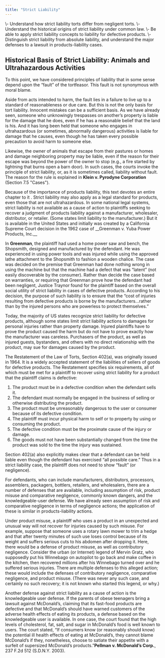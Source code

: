 ```yaml
---
title: "Strict Liability"
---
```

<div className="content-chunk" data-subsection-id = "Strict-Liability-91t">
<Info title="LEARNING OBJECTIVES">\- Understand how strict liability torts differ from negligent torts.  
\- Understand the historical origins of strict liability under common law.  
\- Be able to apply strict liability concepts to liability for defective products.  
\- Distinguish strict liability from absolute liability, and understand the major defenses to a lawsuit in products-liability cases.</Info>

Historical Basis of Strict Liability: Animals and Ultrahazardous Activities
---------------------------------------------------------------------------

To this point, we have considered principles of liability that in some sense depend upon the “fault” of the tortfeasor. This fault is not synonymous with moral blame.

Aside from acts intended to harm, the fault lies in a failure to live up to a standard of reasonableness or due care. But this is not the only basis for tort liability. Innocent mistakes can be a sufficient basis. As we have already seen, someone who unknowingly trespasses on another’s property is liable for the damage that he does, even if he has a reasonable belief that the land is his. And it has long been held that someone who engages in ultrahazardous (or sometimes, abnormally dangerous) activities is liable for damage that he causes, even though he has taken every possible precaution to avoid harm to someone else.

Likewise, the owner of animals that escape from their pastures or homes and damage neighboring property may be liable, even if the reason for their escape was beyond the power of the owner to stop (e.g., a fire started by lightning that burns open a barn door). In such cases, the courts invoke the principle of strict liability, or, as it is sometimes called, liability without fault. The reason for the rule is explained in __Klein v. Pyrodyne Corporation__ (Section 7.5 "Cases").
</div>
<div className="content-chunk" data-subsection-id = "Strict-Liability-for-Products-92t">
Because of the importance of products liability, this text devotes an entire chapter to it . Strict liability may also apply as a legal standard for products, even those that are not ultrahazardous. In some national legal systems, strict liability is not available as a cause of action to plaintiffs seeking to recover a judgment of products liability against a manufacturer, wholesaler, distributor, or retailer. (Some states limit liability to the manufacturer.) But it is available in the United States and initially was created by a California Supreme Court decision in the 1962 case of __Greenman v. Yuba Power Products, Inc.__

In __Greenman__, the plaintiff had used a home power saw and bench, the Shopsmith, designed and manufactured by the defendant. He was experienced in using power tools and was injured while using the approved lathe attachment to the Shopsmith to fashion a wooden chalice. The case was decided on the premise that Greenman had done nothing wrong in using the machine but that the machine had a defect that was “latent” (not easily discoverable by the consumer). Rather than decide the case based on warranties, or requiring that Greenman prove how the defendant had been negligent, Justice Traynor found for the plaintiff based on the overall social utility of strict liability in cases of defective products. According to his decision, the purpose of such liability is to ensure that the “cost of injuries resulting from defective products is borne by the manufacturers…rather than by the injured persons who are powerless to protect themselves.”

Today, the majority of US states recognize strict liability for defective products, although some states limit strict liability actions to damages for personal injuries rather than property damage. Injured plaintiffs have to prove the product caused the harm but do not have to prove exactly how the manufacturer was careless. Purchasers of the product, as well as injured guests, bystanders, and others with no direct relationship with the product, may sue for damages caused by the product.

The Restatement of the Law of Torts, Section 402(a), was originally issued in 1964. It is a widely accepted statement of the liabilities of sellers of goods for defective products. The Restatement specifies six requirements, all of which must be met for a plaintiff to recover using strict liability for a product that the plaintiff claims is defective:

1.  The product must be in a defective condition when the defendant sells it.
2.  The defendant must normally be engaged in the business of selling or otherwise distributing the product.
3.  The product must be unreasonably dangerous to the user or consumer because of its defective condition.
4.  The plaintiff must incur physical harm to self or to property by using or consuming the product.
5.  The defective condition must be the proximate cause of the injury or damage.
6.  The goods must not have been substantially changed from the time the product was sold to the time the injury was sustained.

Section 402(a) also explicitly makes clear that a defendant can be held liable even though the defendant has exercised “all possible care.” Thus in a strict liability case, the plaintiff does not need to show “fault” (or negligence).

For defendants, who can include manufacturers, distributors, processors, assemblers, packagers, bottlers, retailers, and wholesalers, there are a number of defenses that are available, including assumption of risk, product misuse and comparative negligence, commonly known dangers, and the knowledgeable-user defense. We have already seen assumption of risk and comparative negligence in terms of negligence actions; the application of these is similar in products-liability actions.

Under product misuse, a plaintiff who uses a product in an unexpected and unusual way will not recover for injuries caused by such misuse. For example, suppose that someone uses a rotary lawn mower to trim a hedge and that after twenty minutes of such use loses control because of its weight and suffers serious cuts to his abdomen after dropping it. Here, there would be a defense of product misuse, as well as contributory negligence. Consider the urban (or Internet) legend of Mervin Gratz, who supposedly put his Winnebago on autopilot to go back and make coffee in the kitchen, then recovered millions after his Winnebago turned over and he suffered serious injuries. There are multiple defenses to this alleged action; these would include the defenses of contributory negligence, comparative negligence, and product misuse. (There was never any such case, and certainly no such recovery; it is not known who started this legend, or why.)

Another defense against strict liability as a cause of action is the knowledgeable user defense. If the parents of obese teenagers bring a lawsuit against McDonald’s, claiming that its fast-food products are defective and that McDonald’s should have warned customers of the adverse health effects of eating its products, a defense based on the knowledgeable user is available. In one case, the court found that the high levels of cholesterol, fat, salt, and sugar in McDonald’s food is well known to users. The court stated, “If consumers know (or reasonably should know) the potential ill health effects of eating at McDonald’s, they cannot blame McDonald’s if they, nonetheless, choose to satiate their appetite with a surfeit of supersized McDonald’s products.”__Pellman v. McDonald’s Corp.__, 237 F.2d 512 (S.D.N.Y. 2003).
</div>
